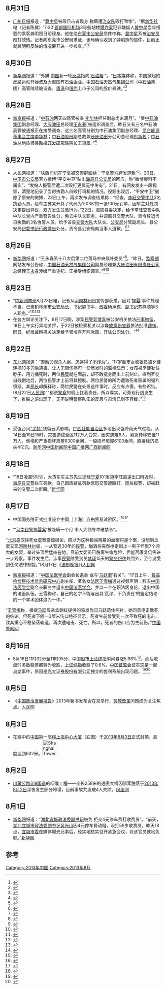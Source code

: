 <noinclude>{{MonthInNewsChina|2013|8}}</noinclude>

== 8月31日 ==

* [[广州日报|广州日报]]报道：“[[冀中星|冀中星]]被殴目击者现身 称冀遭[[治安队|治安队]]殴打致惨”。“据[[新华社|新华社]]电（记者陈冀）‘7·20’[[首都国际机场|首都国际机场]]3号航站楼[[爆炸案|爆炸案]]犯罪嫌疑人[[冀中星|冀中星]]当年搭载的乘客龚明照日前现身。他在给[[东莞市|东莞市]][[公安局|公安局]]信件中称，[[冀中星|冀中星]]系被[[治安员|治安员]]殴打致残。记者向东莞市公安局求证，该局确认收到了龚明照的信件，目前正就龚明照反映的情况展开进一步核查。”<ref>{{Cite news |url=http://cpc.people.com.cn/n/2013/0722/c64387-22276451.html |title=广东东莞对冀中星案重新全面核查--新闻报道-人民网 |accessdate=2021-12-14 |archive-date=2021-12-14 |archive-url=https://web.archive.org/web/20211214083958/http://cpc.people.com.cn/n/2013/0722/c64387-22276451.html }}</ref><ref>{{Cite news |url=http://politics.people.com.cn/n/2013/1022/c70731-23280503.html |title=冀中星被打致残案9月已立案 其本人尚不知消息--时政--人民网 |accessdate=2021-12-14 |archive-date=2021-12-14 |archive-url=https://web.archive.org/web/20211214084005/http://politics.people.com.cn/n/2013/1022/c70731-23280503.html }}</ref>

== 8月30日 ==

* [[新华网|新华网]]报道：“外媒:[[中国|中国]]新一轮[[反腐|反腐]]指向‘[[石油帮|石油帮]]’”。“[[日本|日本]]媒体称，中国掀起的反腐运动开始波及大型国有石油企业。[[中国石油天然气集团公司|中国石油天然气集团公司]]（[[中石油|中石油]]集团）高管陆续被调查，[[香港|香港]]和[[纽约|纽约]]上市子公司的股价暴跌。”<ref>{{Cite news |url=http://archive.md/qgdeN |title=外媒:中国新一轮反腐指向"石油帮"--能源--人民网 |date=2013-08-30 |accessdate=2021-12-14 |archive-date=2013-08-30 |archive-url=https://archive.today/20130830181554/http://energy.people.com.cn/n/2013/0830/c71661-22751958.html }}</ref>
== 8月28日 ==
* [[新京报|新京报]]报道：“[[中石油|中石油]]两天四高管被查 [[李华林|李华林]]担任副总尚未满月”。“继[[中石油集团|中石油集团]]副总经理、[[大庆油田|大庆油田]]总经理[[王永春|王永春]][被组织调查后，昨日又有三名中石油高管被通报正在接受调查。这三名高管分别为中石油集团副总经理、[[昆仑能源|昆仑能源]][[董事会主席|董事会主席]][[李华林|李华林]]；[[中石油股份|中石油股份]]副总裁兼[[长庆油田|长庆油田]]分公司总经理[[冉新权|冉新权]]；[[中石油|中石油]]总地质师兼[[勘探开发研究院|勘探开发研究院]]院长[[王道富|王道富]]。”<ref>{{Cite news |url=https://web.archive.org/web/20160304140036/http://www.zj.xinhuanet.com/finance/2013-08/28/c_117122102.htm |title=中石油两天四高管被查 李华林担任副总尚未满月 |date=2016-03-04 |accessdate=2021-12-14}}</ref>

== 8月27日 ==

* [[人民网|人民网]]报道：“陕西司机在宁夏被交警群殴续：宁夏警方跨省道歉”<ref>{{Cite news |url=http://news.cri.cn/gb/27824/2011/01/13/3365s3122190.htm |title=宁夏吴忠警方否认曾承诺赔跨省抓捕案受害人3万 - 新闻 - 国际在线 |accessdate=2021-12-14 |archive-date=2021-12-14 |archive-url=https://web.archive.org/web/20211214084004/http://news.cri.cn/gb/27824/2011/01/13/3365s3122190.htm }}</ref>。20日，[[中卫市|中卫市]][[公安局|公安局]]官方微博“平安中卫”贴出[[海原县|海原县]][[公安局|公安局]]的回应，称“微博爆料不属实”、“发帖人报警后遭二次殴打更属无中生有”。21日，有网友发出一段视频，清楚地记录了当时执勤人员殴打司机的情况。视频出现后，“平安中卫”删除了原来的微博，23日上午，再次发布调查结果称：“经查，[[李旺交警中队|李旺交警中队]]3名执勤人员，给车主苏某开具了代码为‘5038’的一张100元罚单，因车主对处罚决定提出异议，双方发生过激行为。”22日，海原县委决定，给予[[李旺交警中队|李旺交警中队]]中队长党内严重警告处分，免去中队长职务，并调离县交警大队，责令辞退当日执勤的3名协警人员。给予该县[[交警大队|交警大队]]大队长、[[公安局|公安局]]分管副局长、县公安局[[纪委书记|纪委书记]][[行政警告|行政警告]]处分。责令县公安局向当事人道歉。<ref>{{Cite news |url=http://news.cri.cn/gb/27824/2011/01/12/2225s3121973_3.htm |title="跨省刑拘"案警方赔偿王鹏精神损害抚慰金并公开道歉 - 新闻 - 国际在线 |accessdate=2021-12-14 |archive-date=2021-12-14 |archive-url=https://web.archive.org/web/20211214084012/http://news.cri.cn/gb/27824/2011/01/12/2225s3121973_3.htm }}</ref><ref>{{Cite news |url=https://www.chinanews.com.cn/fz/2010/12-03/2697048.shtml |title=王鹏讲述遭跨省拘捕经历:8天提审两次 被刑讯恐吓——中新网 |accessdate=2021-12-14 |archive-date=2021-12-14 |archive-url=https://web.archive.org/web/20211214084003/https://www.chinanews.com.cn/fz/2010/12-03/2697048.shtml }}</ref>

== 8月26日 ==

* [[新华网|新华网]]报道：“王永春系十八大后第二位落马中央候补委员”<ref>{{Cite news |url=https://www.chinanews.com.cn/gn/2014/09-19/6608767.shtml |title=十八大以来落马的中央委员和中央候补委员(附表)-中新网 |accessdate=2021-12-14 |archive-date=2021-12-14 |archive-url=https://web.archive.org/web/20211214085649/https://www.chinanews.com.cn/gn/2014/09-19/6608767.shtml }}</ref>。“昨日，[[监察部|监察部]]网站发布公告称，[[中国石油天然气集团公司|中国石油天然气集团公司]]副总经理兼[[大庆油田有限责任公司|大庆油田有限责任公司]]总经理[[王永春|王永春]]涉嫌严重违纪，正接受组织调查。”<ref>{{Cite news |url=http://fanfu.people.com.cn/n/2013/0826/c64371-22694699.html |title=中纪委：王永春涉嫌严重违纪 正接受组织调查--反腐倡廉-人民网 |accessdate=2021-12-14 |archive-date=2021-12-14 |archive-url=https://web.archive.org/web/20211214085654/http://fanfu.people.com.cn/n/2013/0826/c64371-22694699.html }}</ref><ref>{{Cite news |url=https://china.huanqiu.com/article/9CaKrnJBZ00 |title=中纪委：王永春涉嫌严重违纪 正接受组织调查 |accessdate=2021-12-14 |archive-date=2021-12-14 |archive-url=https://web.archive.org/web/20211214085704/https://china.huanqiu.com/article/9CaKrnJBZ00 }}</ref>

== 8月23日 ==

* “[[中新网|中新网]][[林州|林州]]8月23日电，记者从[[河南|河南]][[林州市|林州市]]宣传部获悉，因对'[[摔婴|摔婴]]'事件处理不当，已撤销林州市[[公安局长|公安局长]]、书记魏书平，[[政委|政委]]杨承栋，[[副书记|副书记]]苏祥顺等3人职务。”<ref>{{Cite news |url=https://www.chinanews.com.cn/gn/2013/08-23/5200929.shtml |title=林州公安局长等3人因“摔婴”事件处理不当被撤职-中新网 |accessdate=2021-12-14 |archive-date=2021-12-14 |archive-url=https://web.archive.org/web/20211214084455/https://www.chinanews.com.cn/gn/2013/08-23/5200929.shtml }}</ref><ref>{{Cite news |url=http://district.ce.cn/newarea/sddy/201308/23/t20130823_24686458.shtml |title=林州市公安局魏书平、杨承栋、苏祥顺因"民警摔婴案"被撤职_中国经济网——国家经济门户 |accessdate=2021-12-14 |archive-date=2021-12-14 |archive-url=https://web.archive.org/web/20211214084455/http://district.ce.cn/newarea/sddy/201308/23/t20130823_24686458.shtml }}</ref><ref>{{Cite news |url=http://covid-19.chinadaily.com.cn/hqgj/jryw/2013-08-23/content_9941374.html |title=林州公安局长等3人因“摔婴”事件处理不当被撤职- 中国日报网 |accessdate=2021-12-14 |archive-date=2021-12-14 |archive-url=https://web.archive.org/web/20211214084457/http://covid-19.chinadaily.com.cn/hqgj/jryw/2013-08-23/content_9941374.html }}</ref>
*在各方舆论关注下，8月17日晚，涉案[[民警|民警]][[郭增喜|郭增喜]]被公安机关依法[[刑事拘留|刑事拘留]]，18日上午实行异地关押，于22日被检察机关以涉嫌[[故意伤害罪|故意伤害罪]]依法批准[[逮捕|逮捕]]。同日，纪检监察机关决定给予郭增喜开除[[党籍|党籍]]、开除[[公职|公职]]处分。"<ref>{{Cite news |url=http://politics.people.com.cn/n/2013/0823/c70731-22676904.html |title=林州公安局长等3人因“摔婴”事件处理不当被撤职--时政--人民网 |accessdate=2021-12-14 |archive-date=2018-09-27 |archive-url=https://web.archive.org/web/20180927035140/http://politics.people.com.cn/n/2013/0823/c70731-22676904.html }}</ref>

== 8月22日 ==

* [[东北网|东北网]]报道：“[[警察|警察]]旁观杀人案，怎逃得了[[不作为|不作为]]”。“17岁超市女收银员被歹徒连捅10多刀后遇害，让人无限伤痛可一份案发时的监控显示：女孩被歹徒勒住脖子、用刀捅死时，两位[[民警|民警]]就在面前，却不敢挺身而出上前制止。直到歹徒自残倒地后，两位民警才上前将其控制。两位民警的所为遭致死者家属的强烈愤怒，其[[局长|局长]]却解释称，两位民警在处置这件事时，反应有点慢，有些迟钝。(8月22日[[人民网|人民网]])”“都说[[警察|警察]]的肩上扛着责任，所以厚实。可旁观行凶发生了，推脱之语出现了，无不说明警察队伍的反思与肃清已刻不容缓。”<ref>{{Cite news |url=https://web.archive.org/web/20160304135801/http://society.dbw.cn/system/2013/08/22/055008890.shtml |title=警察旁观杀人案，怎逃得了不作为-旁观|不作为|歹徒|制止|民警-东北网社会 |date=2016-03-04 |accessdate=2021-12-14}}</ref>

== 8月19日 ==

* 受强台风[[颱風尤特_(2013年)|“尤特”]]残留云系影响，[[广西壮族自治区|广西壮族自治区]]多地出现强降雨天气过程。从14日至19日15时，灾害造成全区112万人受灾，因灾遇难6人，紧急转移安置11万人，倒塌和严重损坏房屋6300余间，一般损坏房屋6100余间，直接经济损失4亿元。[http://news.xinhuanet.com/politics/2013-08/19/c_117003733.htm 新华网][http://www.chinanews.com/gn/2013/08-17/5174503.shtml 中国新闻网]{{Wayback|url=http://www.chinanews.com/gn/2013/08-17/5174503.shtml |date=20181005224912 }}[http://native.cnr.cn/list/201308/t20130819_513358332.shtml 中国广播网]{{Wayback|url=http://native.cnr.cn/list/201308/t20130819_513358332.shtml |date=20180926204307 }}[https://web.archive.org/web/20150924024453/http://www.gxnews.com.cn/staticpages/20130818/newgx5210c637-8319802.shtml 广西新闻网]

== 8月18日 ==

* “18日凌晨5时许，大货车车主苏先生途经[[宁夏|宁夏]]101省道李旺高速出口附近时，[[海原县|海原县]][[交警|交警]]拦车罚款，自己因质疑乱罚款惹怒交警遭殴打，随后报警，却被赶来的交警二次群殴。”[http://news.xinhuanet.com/local/2013-08/27/c_125255212.htm 新华网]

== 8月17日 ==
*中国国务院正式批准设立[[中国（上海）自由贸易试验区|中国（上海）自由贸易试验区]]。<ref>{{Cite news |url=https://www.chinanews.com.cn/gn/2013/08-23/5196891.shtml |title=国务院正式批准设立中国(上海)自由贸易试验区-中新网 |accessdate=2021-12-14 |archive-date=2021-12-14 |archive-url=https://web.archive.org/web/20211214084002/https://www.chinanews.com.cn/gn/2013/08-23/5196891.shtml }}</ref><ref>{{Cite news |url=http://finance.people.com.cn/n/2013/0822/c1004-22663673.html |title=商务部：国务院批准设立中国（上海）自由贸易试验区--财经--人民网 |accessdate=2021-12-14 |archive-date=2021-12-14 |archive-url=https://web.archive.org/web/20211214084007/http://finance.people.com.cn/n/2013/0822/c1004-22663673.html }}</ref>

* “‘[[河南|河南]][[民警|民警]][[摔婴案|摔婴案]]’被隐瞒一个月 市人大领导冲破禁令”。

“[[北京|北京]]恶汉摔死女童案震惊舆论，原以为这种极端残暴的血案只是个案，没想到血案又现[[河南|河南]][[林州|林州]]版，一从警近30年的[[民警|民警]]，酗酒后突然抢走街上一男子怀里7个月大的女婴，举过头顶后猛摔在地。目前女婴虽已脱离生命危险，但能否康复仍需进一步观察。事件发生后，涉事[[民警|民警]]除受到关[[禁闭|禁闭]]15天的[[警务纪律|警务纪律]]处罚外，至今没受到任何法律制裁。”(8月17日《[[法制晚报|法制晚报]]》)[http://legal.people.com.cn/n/2013/0818/c42510-22602271.html 人民网]{{Wayback|url=http://legal.people.com.cn/n/2013/0818/c42510-22602271.html |date=20180927041119 }}

* [[新京报|新京报]]报道：“[[中国法医学会|中国法医学会]]副会长退会 或与‘[[马跃案|马跃案]]’有关”。“17日上午，[[最高检|最高检]][[检察技术信息研究中心|检察技术信息研究中心]]副主任、著名女[[法医|法医]][[王雪梅_(法医)|王雪梅]]通过视频声明：辞去[[中国法医学会|中国法医学会]]副会长职务并退出[[中国法医学会|中国法医学会]]，并以一个在职法医身份，退出中国的法医队伍。王雪梅称，自己的名字不能与出具‘荒谬、不负责任’的鉴定结论的一个学术团体混为一体。”

“[[王雪梅_(法医)|王雪梅]]称，根据[[马跃|马跃]]母亲孟朝红提供的事发当日马跃遗体照片，她同意电击致死的结论。但死者下颌一3厘米伤口特征显示，死者生前曾受到一次不致死的电击，致其重心不稳坠落轨道，再次遭电击、死亡。所以，死者的伤口应为生前伤。”[http://news.cpd.com.cn/n18151/c18529451/content.html 中国警察网]{{Wayback|url=http://news.cpd.com.cn/n18151/c18529451/content.html |date=20180927071920 }}

== 8月16日 ==

* 8月16日11时02分至11时05分，中国[[股市|股市]][[上证综指|上证综指]]瞬间暴涨5.96%<ref>{{Cite news |url=https://finance.huanqiu.com/article/9CaKrnJBVTa |title=新华社八评“乌龙”事件：处罚光大考验监管决心 |accessdate=2021-12-15 |archive-date=2021-12-15 |archive-url=https://web.archive.org/web/20211215042443/https://finance.huanqiu.com/article/9CaKrnJBVTa }}</ref>，而后收盘时多数股票都转为收跌，[[上证综指|上证综指]]收跌了0.6%，[[中国证监会|中国证监会]]证实这是一起[[乌龙|乌龙]]事件，原因是[[光大证券股份有限公司|光大证券股份有限公司]]独立的套利系统出现问题。<ref>{{Cite news |url=http://covid-19.chinadaily.com.cn/hqcj/zgjj/2013-08-17/content_9877015.html |title=股市瞬间暴涨因光大证券“乌龙指”- 中国日报网 |accessdate=2021-12-15 |archive-date=2021-12-15 |archive-url=https://web.archive.org/web/20211215044110/http://covid-19.chinadaily.com.cn/hqcj/zgjj/2013-08-17/content_9877015.html }}</ref><ref>{{Cite news |url=http://www.people.com.cn/24hour/n/2013/0817/c25408-22597487.html |title=光大证券自营账户大额买入致A股市场出现异动--24小时滚动新闻--人民网 |accessdate=2021-12-15 |archive-date=2021-12-15 |archive-url=https://web.archive.org/web/20211215042459/http://www.people.com.cn/24hour/n/2013/0817/c25408-22597487.html }}</ref>

== 8月5日 ==

* 《[[中国政治发展报告|中国政治发展报告]]》2013年新书发布会在京举行，[[劳教|劳教]][[改革|改革]]问题成为关注焦点。[http://politics.people.com.cn/n/2013/0806/c1026-22463951.html 人民网]{{Wayback|url=http://politics.people.com.cn/n/2013/0806/c1026-22463951.html |date=20180927050831 }}

== 8月3日 ==

* 在建中的[[中国|中国]]第一高楼[[上海中心大厦|上海中心大厦]]（右图）于[[2013年|2013年]][[8月3日|8月3日]]正式封顶，高度达到632米。[[File:Shanghai_Tower_2013-8-3.JPG|50px]]

== 8月2日 ==

* [[川藏公路|川藏公路]][[318国道|318国道]]的咽喉工程——全长258米的通麦大桥因铆索脱落于[[2013年|2013年]][[8月2日|8月2日]]深夜发生部分垮塌，目前事故共造成4人失踪。[http://news.ifeng.com/mainland/detail_2013_08/03/28230135_0.shtml 凤凰网]{{Wayback|url=http://news.ifeng.com/mainland/detail_2013_08/03/28230135_0.shtml |date=20180926230753 }}

== 8月1日 ==

* [[新华网|新华网]]报道：“[[湖北|湖北]][[宜城|宜城]][[政法委|政法委]][[副书记|副书记]]被免 拒交4元停车费打收费员”。“前天，[[湖北|湖北]][[宜城市|宜城市]][[政法委|政法委]][[副书记|副书记]][[吴光山|吴光山]]因4元停车费动粗，殴打59岁收费员。昨天18点，[[宜城|宜城]][[市委|市委]]在媒体曝光此事后，经实地核实召开紧急会议，对该官员就地免职。”[http://news.xinhuanet.com/yzyd/local/20130801/c_116777316.htm 新华网]

==参考==
{{reflist}}
<noinclude>
[[Category:2013年中国|Category:2013年中国]]
[[Category:2013年8月|Category:2013年8月]]</noinclude>